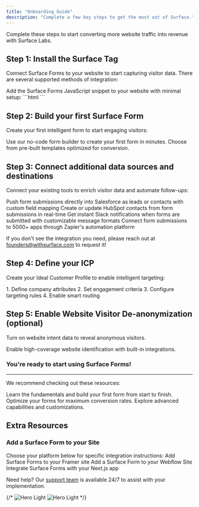 ```yaml
---
title: "Onboarding Guide"
description: "Complete a few key steps to get the most out of Surface."
---
```


Complete these steps to start converting more website traffic into revenue with Surface Labs.

## Step 1: Install the Surface Tag

Connect Surface Forms to your website to start capturing visitor data. There are several supported methods of integration:

<Card title="Surface Tag" icon="code">
  Add the Surface Forms JavaScript snippet to your website with minimal setup:
  ```html
  <!-- Start Surface Tag -->
  <script src="https://cdn.jsdelivr.net/gh/trysurface/scripts@latest/surface_tag.min.js"></script>
  <!-- End Surface Tag -->
  ```
</Card>

## Step 2: Build your first Surface Form

Create your first intelligent form to start engaging visitors:

<CardGroup>
  <Card title="Form Builder" icon="wand-magic-sparkles" href="surface-forms/form-builder">
    Use our no-code form builder to create your first form in minutes.
  </Card>
  <Card title="Form Templates" icon="rectangle-list">
    Choose from pre-built templates optimized for conversion.
  </Card>
</CardGroup>

## Step 3: Connect additional data sources and destinations

Connect your existing tools to enrich visitor data and automate follow-ups:

<CardGroup cols={2}>
    <Card title="Salesforce" icon="salesforce" href="integrations/salesforce">
    Push form submissions directly into Salesforce as leads or contacts with custom field mapping
  </Card>
  
  <Card title="HubSpot" icon="hubspot" href="integrations/hubspot">
    Create or update HubSpot contacts from form submissions in real-time
  </Card>
  
  <Card title="Slack" icon="slack" href="integrations/slack">
    Get instant Slack notifications when forms are submitted with customizable message formats
  </Card>

  <Card title="Zapier" icon="bolt" href="integrations/zapier">
    Connect form submissions to 5000+ apps through Zapier's automation platform
  </Card>
</CardGroup>
<Card title="We're adding new integrations all the time">
  <p>If you don't see the integration you need, please reach out at <a href="mailto:founders@withsurface.com">founders@withsurface.com</a> to request it!</p>
</Card>

## Step 4: Define your ICP

Create your Ideal Customer Profile to enable intelligent targeting:

<Steps>
  1. Define company attributes
  2. Set engagement criteria
  3. Configure targeting rules
  4. Enable smart routing
</Steps>

## Step 5: Enable Website Visitor De-anonymization (optional)

Turn on website intent data to reveal anonymous visitors.

<Card title="Visitor Intelligence" icon="user-secret">
  Enable high-coverage website identification with built-in integrations.
</Card>

### You're ready to start using Surface Forms! 

---
We recommend checking out these resources:

<CardGroup>
  <Card title="Quick Start Guide" icon="play">
    Learn the fundamentals and build your first form from start to finish.
  </Card>
  <Card title="Best Practices" icon="star">
    Optimize your forms for maximum conversion rates.
  </Card>
  <Card title="Advanced Features" icon="gear">
    Explore advanced capabilities and customizations.
  </Card>
</CardGroup>

## Extra Resources

### Add a Surface Form to your Site

Choose your platform below for specific integration instructions:
<CardGroup cols={3}>
  <Card title="Framer" icon="frame" href="developers/integrations/framer">
    Add Surface Forms to your Framer site
  </Card>
  <Card title="Webflow" icon="window" href="developers/integrations/webflow">
    Add a Surface Form to your Webflow Site
  </Card>
  <Card title="Next.js" icon="react" href="developers/integrations/nextjs">
    Integrate Surface Forms with your Next.js app
  </Card>
</CardGroup>

Need help? Our [support team](mailto:support@withsurface.com) is available 24/7 to assist with your implementation.

{/* <Accordion title="Click to expand">
  <CardGroup cols={2}>
    <img className="block" src="/images/gtm/gtm_1.png" alt="Hero Light" />
    <img className="block" src="/images/gtm/gtm_2.png" alt="Hero Light" />
  </CardGroup>
</Accordion> */}
